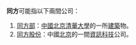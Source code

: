 '''同方'''可能指以下兩間公司：
#[[同方部|同方部]]：[[中國|中國]][[北京|北京]][[清華大學|清華大學]]的一所[[建築|建築]]物。
#[[同方股份|同方股份]]：中國[[北京|北京]]的一間[[資訊科技|資訊科技]]公司。

{{disambig|Cat=二字中國相關消歧義}}